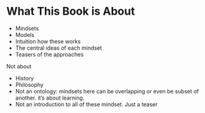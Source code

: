 # What This Book is About

* Mindsets
* Models
* Intuition how these works
* The central ideas of each mindset
* Teasers of the approaches 



Not about 

* History
* Philosophy
* Not an ontology: mindsets here can be overlapping or even be subset of another. it's about learning.
* Not an introduction to all of these mindset. Just a teaser
